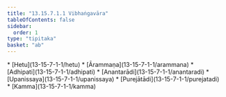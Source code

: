```yaml
---
title: "13.15.7.1.1 Vibhaṅgavāra"
tableOfContents: false
sidebar:
  order: 1
type: "tipitaka"
basket: "ab"
---
```



<DynamicBreadcrumb />



<TableOfContents>
* [Hetu](13-15-7-1-1/hetu)
* [Ārammaṇa](13-15-7-1-1/arammana)
* [Adhipati](13-15-7-1-1/adhipati)
* [Anantarādi](13-15-7-1-1/anantaradi)
* [Upanissaya](13-15-7-1-1/upanissaya)
* [Purejātādi](13-15-7-1-1/purejatadi)
* [Kamma](13-15-7-1-1/kamma)
</TableOfContents>
